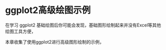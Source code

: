 # ggplot2高级绘图示例 {#sec-plotex}

在学习 ggplot2 基础绘图后你可能会发现，基础图形绘制起来并没有Excel等其他绘图工具方便，

本章收集了使用ggplot2进行高级图形绘制的示例，
